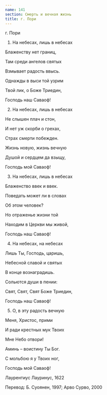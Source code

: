 ```yaml
---
name: 141
section: Смерть и вечная жизнь
title: г. Пори
---
```

г. Пори


1. На небесах, лишь в небесах

Блаженству нет границ,

Там среди ангелов святых

Взмывает радость ввысь.

Однажды в выси той узрим

Твой лик, о Боже Триедин,

Господь наш Саваоф!


2. На небесах, лишь в небесах

Не слышен плач и стон,

И нет уж скорби о грехах,

Страх смерти побежден.

Жизнь новую, жизнь вечную

Душой и сердцем да взыщу,

Господь мой Саваоф!


3. На небесах, лишь в небесах

Блаженство ввек и ввек.

Поведать может ли в словах

Об этом человек?

Но отраженье жизни той

Находим в Церкви мы живой,

Господь наш Саваоф!


4. На небесах, на небесах

Лишь Ты, Господь, царишь,

Небесной славой и святых

В конце вознаградишь.

Сольются души в пении:

Свят, Свят, Свят Боже Триедин,

Господь наш Саваоф!


5. О, в эту радость вечную

Меня, Христос, прими

И ради крестных мук Твоих

Мне Небо отвори!

Аминь – воистину Ты Бог.

С мольбою я у Твоих ног,

Господь мой Саваоф!


Лаурентиус Лауринус, 1622

Перевод: Б. Суоянен, 1997; Арво Сурво, 2000 